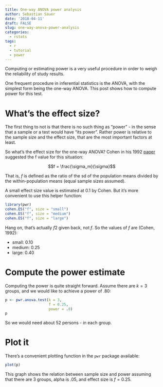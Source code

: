 ```yaml
---
title: One-way ANOVA power analysis
author: Sebastian Sauer
date: '2018-04-11'
draft: FALSE
slug: one-way-anova-power-analysis
categories:
  - rstats
tags:
  - r
  - tutorial
  - power
---
```



Computing or estimating power is a very useful procedure in order to weigh the reliability of study results. 

One frequent procedure in inferential statistics is the ANOVA, with the simplest form being the one-way ANOVA. This post shows how to compute power for this test.


# What's the effect size?

The first thing to not is that there is no such thing as "power" - in the sense that a sample or a test would have "its power". Rather power is relative to the sample size and the effect size, that are the most important factors at least.

So what's the effect size for the one-way ANOVA? Cohen in his 1992 [paper](http://personal.kent.edu/~marmey/quant2spring04/Cohen%20(1992)%20-%20PB.pdf) suggested the f value for this situation:

$$f = \frac{\sigma_m}{\sigma}$$

That is, $f$ is defined as the ratio of the sd of the population means divided by the within-population means (equal sample sizes assumed).

A small effect size value is estimated at 0.1 by Cohen. But it's more convenient to use this helper function:

```r
library(pwr)
cohen.ES("f", size = "small")
cohen.ES("f", size = "medium")
cohen.ES("f", size = "large")


```

Hang on, that's actually $f2$ given back, not $f$. So the values of $f$ are (Cohen, 1992):

- small: 0.10
- medium: 0.25
- large: 0.40


# Compute the power estimate 


Computing the power is quite straight forward. Assume there are $k=3$ groups, and we would like to achieve a power of .80:

```r
p <- pwr.anova.test(k = 3,
                    f = 0.25,
                    power = .8)
p

```

So we would need about 52 persons - in each group.


# Plot it

There's a convenient plotting function in the `pwr` package available:

```r
plot(p)
```

This graph shows the relation between sample size and power assuming that there are 3 groups, alpha is .05, and effect size is $f = 0.25$.




